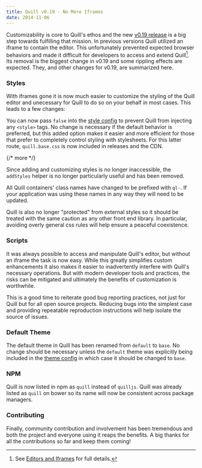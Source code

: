 ```yaml
---
title: Quill v0.19 - No More Iframes
date: 2014-11-06
---
```


Customizability is core to Quill's ethos and the new [v0.19 release](https://github.com/quilljs/quill/releases/tag/v0.19.0) is a big step towards fulfilling that mission. In previous versions Quill utilized an iframe to contain the editor. This unfortunately prevented expected browser behaviors and made it difficult for developers to access and extend Quill[^1]. Its removal is the biggest change in v0.19 and some rippling effects are expected. They, and other changes for v0.19, are summarized here.

### Styles

With iframes gone it is now much easier to customize the styling of the Quill editor and unecessary for Quill to do so on your behalf in most cases. This leads to a few changes:

You can now pass `false` into the [style config](/docs/configuration/#styles) to prevent Quill from injecting any `<style>` tags. No change is necessary if the default behavior is preferred, but this added option makes it easier and more efficient for those that prefer to completely control styling with stylesheets. For this latter route, `quill.base.css` is now included in releases and the CDN.

{/* more */}

Since adding and customizing styles is no longer inaccessible, the `addStyles` helper is no longer particularly useful and has been removed.

All Quill containers' class names have changed to be prefixed with `ql-`. If your application was using these names in any way they will need to be updated.

Quill is also no longer "protected" from external styles so it should be treated with the same caution as any other front end library. In particular, avoiding overly general css rules will help ensure a peaceful coexistence.

### Scripts

It was always possible to access and manipulate Quill's editor, but without an iframe the task is now easy. While this greatly simplifies custom enhancements it also makes it easier to inadvertently interfere with Quill's necessary operations. But with modern developer tools and practices, the risks can be mitigated and ultimately the benefits of customization is worthwhile.

This is a good time to reiterate good bug reporting practices, not just for Quill but for all open source projects. Reducing bugs into the simplest case and providing repeatable reproduction instructions will help isolate the source of issues.

### Default Theme

The default theme in Quill has been renamed from `default` to `base`. No change should be necessary unless the `default` theme was explicitly being included in the [theme config](/docs/configuration/#theme) in which case it should be changed to `base`.

### NPM

Quill is now listed in npm as `quill` instead of `quilljs`. Quill was already listed as `quill` on bower so its name will now be consistent across package managers.

### Contributing

Finally, community contribution and involvement has been tremendous and both the project and everyone using it reaps the benefits. A big thanks for all the contributions so far and keep them coming!

[^1]: See [Editors and Iframes](https://www.jasonchen.me/editors-and-iframes/) for full details.
